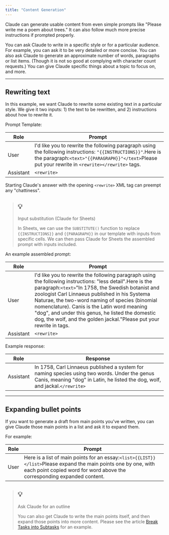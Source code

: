 ```yaml
---
title: "Content Generation"
---
```


Claude can generate usable content from even simple prompts like "Please write me a poem about trees." It can also follow much more precise instructions if prompted properly.

You can ask Claude to write in a specific style or for a particular audience. For example, you can ask it to be very detailed or more concise. You can also ask Claude to generate an approximate number of words, paragraphs or list items. (Though it is not so good at complying with character count requests.) You can give Claude specific things about a topic to focus on, and more.

---

## Rewriting text

In this example, we want Claude to rewrite some existing text in a particular style. We give it two inputs: 1) the text to be rewritten, and 2) instructions about how to rewrite it.

Prompt Template:

| Role      | Prompt                                                                                                                                                                                                      |
| --------- | ----------------------------------------------------------------------------------------------------------------------------------------------------------------------------------------------------------- |
| User      | I'd like you to rewrite the following paragraph using the following instructions: `"{{INSTRUCTIONS}}"`.Here is the paragraph:`<text>"{{PARAGRAPH}}"</text>`Please put your rewrite in `<rewrite></rewrite>` tags. |
| Assistant | `<rewrite>`                                                                                                                                                                                                   |

Starting Claude's answer with the opening `<rewrite>` XML tag can preempt any "chattiness".

> ## 💡
> 
> Input substitution (Claude for Sheets)
> 
> In Sheets, we can use the `SUBSTITUTE()` function to replace `{{INSTRUCTIONS}}` and `{{PARAGRAPH}}` in our template with inputs from specific cells. We can then pass Claude for Sheets the assembled prompt with inputs included.

An example assembled prompt:

| Role      | Prompt                                                                                                                                                                                                                                                                                                                                                                                                                                              |
| --------- | --------------------------------------------------------------------------------------------------------------------------------------------------------------------------------------------------------------------------------------------------------------------------------------------------------------------------------------------------------------------------------------------------------------------------------------------------- |
| User      | I'd like you to rewrite the following paragraph using the following instructions: "less detail".Here is the paragraph:`<text>`"In 1758, the Swedish botanist and zoologist Carl Linnaeus published in his Systema Naturae, the two-word naming of species (binomial nomenclature). Canis is the Latin word meaning "dog", and under this genus, he listed the domestic dog, the wolf, and the golden jackal."</text>Please put your rewrite in  tags. |
| Assistant | `<rewrite>`                                                                                                                                                                                                                                                                                                                                                                                                                                           |

Example response:

| Role      | Response                                                                                                                                                                    |
| --------- | --------------------------------------------------------------------------------------------------------------------------------------------------------------------------- |
| Assistant | In 1758, Carl Linnaeus published a system for naming species using two words. Under the genus Canis, meaning "dog" in Latin, he listed the dog, wolf, and jackal.`</rewrite>` |

---

## Expanding bullet points

If you want to generate a draft from main points you've written, you can give Claude those main points in a list and ask it to expand them.

For example:

| Role | Prompt                                                                                                                                                                                   |
| ---- | ---------------------------------------------------------------------------------------------------------------------------------------------------------------------------------------- |
| User | Here is a list of main points for an essay:`<list>{{LIST}}</list>`Please expand the main points one by one, with each point copied word for word above the corresponding expanded content. |

> ## 💡
> 
> Ask Claude for an outline
> 
> You can also get Claude to write the main points itself, and then expand those points into more content. Please see the article [Break Tasks into Subtasks](/claude/docs/break-tasks-into-subtasks) for an example.